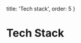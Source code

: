 
  title: 'Tech stack',
  order: 5
}

# Tech Stack

<List>
  <LinkListItem
    to="git"
    description="For tracking changes in our source code during development"
  />
  <LinkListItem
    to="github"
    name="Kerbs"
    href="https://github.com/schiehll/kerbs"
    description="For write this documentation"
  />
</List>

